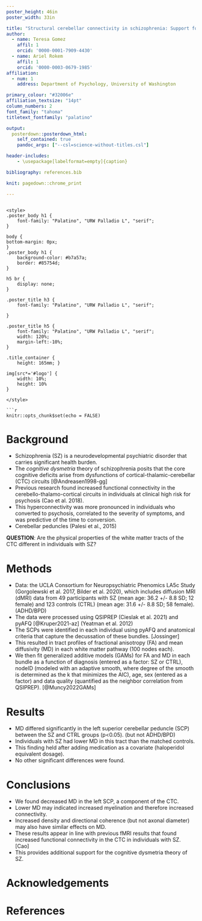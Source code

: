 ```yaml
---
poster_height: 46in
poster_width: 33in

title: "Structural cerebellar connectivity in schizophrenia: Support for the cognitive dysmetria theory"
author:
  - name: Teresa Gomez
    affil: 1
    orcid: '0000-0001-7909-4430'
  - name: Ariel Rokem
    affil: 1
    orcid: '0000-0003-0679-1985'
affiliation:
  - num: 1
    address: Department of Psychology, University of Washington

primary_colour: "#32006e"
affiliation_textsize: "14pt"
column_numbers: 2
font_family: "tahoma"
titletext_fontfamily: "palatino"

output:
  posterdown::posterdown_html:
    self_contained: true
    pandoc_args: ["--csl=science-without-titles.csl"]

header-includes:
    - \usepackage[labelformat=empty]{caption}

bibliography: references.bib

knit: pagedown::chrome_print

---
```

```

<style>
.poster_body h1 {
    font-family: "Palatino", "URW Palladio L", "serif";
}

body {
bottom-margin: 0px;
}
.poster_body h1 {
    background-color: #b7a57a;
    border: #85754d;
}

h5 br {
    display: none;
}

.poster_title h3 {
    font-family: "Palatino", "URW Palladio L", "serif";

}

.poster_title h5 {
    font-family: "Palatino", "URW Palladio L", "serif";
    width: 120%;
    margin-left:-10%;
}

.title_container {
    height: 165mm; }

img[src*='#logo'] {
    width: 10%;
    height: 10%
}

</style>

```r
knitr::opts_chunk$set(echo = FALSE)
```

# Background

- Schizophrenia (SZ) is a neurodevelopmental psychiatric disorder that carries significant health burden. 
- The *cognitive dysmetria* theory of schizophrenia posits that the core cognitive deficits arise from dysfunctions of cortical-thalamic-cerebellar (CTC) circuits [@Andreasen1998-gg]
- Previous research found increased functional connectivity in the cerebello-thalamo-cortical circuits in individuals at clinical high risk for psychosis (Cao et al. 2018). 
- This hyperconnectivity was more pronounced in individuals who converted to psychosis, correlated to the severity of symptoms, and was predictive of the time to conversion. 
- Cerebellar peduncles (Palesi et al., 2015)

**QUESTION**: Are the physical properties of the white matter tracts of the CTC different in individuals with SZ?   

# Methods

- Data: the UCLA Consortium for Neuropsychiatric Phenomics LA5c Study (Gorgolewski et al. 2017, Bilder et al. 2020), which includes diffusion MRI (dMRI) data from 49 participants with SZ (mean age: 36.2 +/- 8.8 SD; 12 female) and 123 controls (CTRL) (mean age: 31.6 +/- 8.8 SD; 58 female). (ADHD/BPD)
- The data were processed using QSIPREP (Cieslak et al. 2021) and pyAFQ [@Kruper2021-az] (Yeatman et al. 2012)
- The SCPs were identified in each individual using pyAFQ and anatomical criteria that capture the decussation of these bundles. [Jossinger]
- This resulted in tract profiles of fractional anisotropy (FA) and mean diffusivity (MD) in each white matter pathway (100 nodes each). 
- We then fit generalized additive models (GAMs) for FA and MD in each bundle as a function of diagnosis (entered as a factor: SZ or CTRL), nodeID (modeled with an adaptive smooth, where degree of the smooth is determined as the k that minimizes the AIC), age, sex (entered as a factor) and data quality (quantified as the neighbor correlation from QSIPREP). [@Muncy2022GAMs]


# Results

- MD differed significantly in the left superior cerebellar peduncle (SCP) between the SZ and CTRL groups (p<0.05). (but not ADHD/BPD)
- Individuals with SZ had lower MD in this tract than the matched controls. 
- This finding held after adding medication as a covariate (haloperidol equivalent dosage). 
- No other significant differences were found.

# Conclusions

- We found decreased MD in the left SCP, a component of the CTC. 
- Lower MD may indicated increased myelination and therefore increased connectivity. 
- Increased density and directional coherence (but not axonal diameter) may also have similar effects on MD. 
- These results appear in line with previous fMRI results that found increased functional connectivity in the CTC in individuals with SZ. [Cao]
- This provides additional support for the cognitive dysmetria theory of SZ. 


# Acknowledgements

# References
